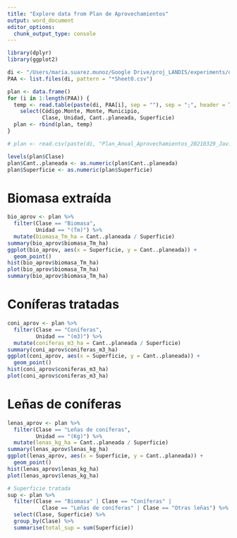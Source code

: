 ```yaml
---
title: "Explore data from Plan de Aprovechamientos"
output: word_document
editor_options: 
  chunk_output_type: console
---
```


```r

library(dplyr)
library(ggplot2)

di <- "/Users/maria.suarez.munoz/Google Drive/proj_LANDIS/experiments/data/"
PAA <- list.files(di, pattern = "*Sheet0.csv")

plan <- data.frame()
for (i in 1:length(PAA)) {
  temp <- read.table(paste(di, PAA[i], sep = ""), sep = ";", header = TRUE) %>%
    select(Código.Monte, Monte, Municipio, 
           Clase, Unidad, Cant..planeada, Superficie)
  plan <- rbind(plan, temp)
}

# plan <- read.csv(paste(di, "Plan_Anual_Aprovechamientos_20210329_JavierCano_Sheet0.csv", sep = ""), sep = ";")

levels(plan$Clase)
plan$Cant..planeada <- as.numeric(plan$Cant..planeada)
plan$Superficie <- as.numeric(plan$Superficie)
```

# Biomasa extraída
```r
bio_aprov <- plan %>%
  filter(Clase == "Biomasa",
         Unidad == "(Tm)") %>%
  mutate(biomasa_Tm_ha = Cant..planeada / Superficie)
summary(bio_aprov$biomasa_Tm_ha)
ggplot(bio_aprov, aes(x = Superficie, y = Cant..planeada)) +
  geom_point()
hist(bio_aprov$biomasa_Tm_ha)
plot(bio_aprov$biomasa_Tm_ha)
summary(bio_aprov$biomasa_Tm_ha)
```

# Coníferas tratadas
```r
coni_aprov <- plan %>%
  filter(Clase == "Coníferas",
         Unidad == "(m3)") %>%
  mutate(coniferas_m3_ha = Cant..planeada / Superficie)
summary(coni_aprov$coniferas_m3_ha)
ggplot(coni_aprov, aes(x = Superficie, y = Cant..planeada)) +
  geom_point()
hist(coni_aprov$coniferas_m3_ha)
plot(coni_aprov$coniferas_m3_ha)
```

# Leñas de coníferas
```r
lenas_aprov <- plan %>%
  filter(Clase == "Leñas de coníferas",
         Unidad == "(Kg)") %>%
  mutate(lenas_kg_ha = Cant..planeada / Superficie)
summary(lenas_aprov$lenas_kg_ha)
ggplot(lenas_aprov, aes(x = Superficie, y = Cant..planeada)) +
  geom_point()
hist(lenas_aprov$lenas_kg_ha)
plot(lenas_aprov$lenas_kg_ha)
```

```r
# Superficie tratada
sup <- plan %>%
  filter(Clase == "Biomasa" | Clase == "Coníferas" | 
           Clase == "Leñas de coníferas" | Clase == "Otras leñas") %>%
  select(Clase, Superficie) %>%
  group_by(Clase) %>%
  summarise(total_sup = sum(Superficie))
```

